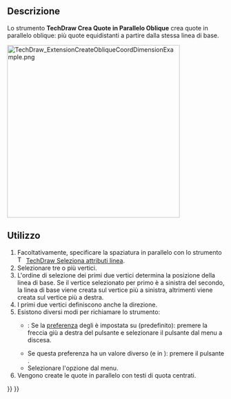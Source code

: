 <languages/>

{{Docnav/it
|[[TechDraw_ExtensionCreateVertCoordDimension/it|Quote in Parallelo Verticali]]
|[[TechDraw_ExtensionCreateHorizChamferDimension/it|Quota Smusso Orizzontale]]
|[[TechDraw_Workbench/it|TechDraw]]
|IconL=TechDraw_ExtensionCreateVertCoordDimension.svg
|IconR=TechDraw_ExtensionCreateHorizChamferDimension.svg
|IconC=Workbench_TechDraw.svg
}}

{{GuiCommand/it
|Name=TechDraw ExtensionCreateObliqueCoordDimension
|Name/it=TechDraw Quote in Parallelo Oblique
|MenuLocation=TechDraw → Estensioni: Quotatura → Crea Quote in Parallelo Oblique
|Workbenches=[[TechDraw_Workbench/it|TechDraw]]
|Shortcut=
|Version=0.20
|SeeAlso=[[TechDraw_ExtensionCreateHorizCoordDimension/it|TechDraw Crea Quote in Parallelo Orizzontali]], [[TechDraw_ExtensionCreateVertCoordDimension/it|TechDraw Crea Quote in Parallelo Verticali]]
}}

<span id="Description"></span>
==Descrizione==

Lo strumento '''TechDraw Crea Quote in Parallelo Oblique''' crea quote in parallelo oblique: più quote equidistanti a partire dalla stessa linea di base.

[[Image:TechDraw_ExtensionCreateObliqueCoordDimensionExample.png|400px]]
{{Caption|A destra le quote create}}

<span id="Usage"></span>
==Utilizzo==

# Facoltativamente, specificare la spaziatura in parallelo con lo strumento [[Image:TechDraw_ExtensionSelectLineAttributes.svg|16px]] [[TechDraw_ExtensionSelectLineAttributes/it|TechDraw Seleziona attributi linea]].
# Selezionare tre o più vertici.
# L'ordine di selezione dei primi due vertici determina la posizione della linea di base. Se il vertice selezionato per primo è a sinistra del secondo, la linea di base viene creata sul vertice più a sinistra, altrimenti viene creata sul vertice più a destra.
# I primi due vertici definiscono anche la direzione.
# Esistono diversi modi per richiamare lo strumento:
#* {{Version/it|1.0}}: Se la [[TechDraw_Preferences/it#Dimensions|preferenza]] degli {{MenuCommand|Strumenti di quotatura}} è impostata su {{Value|Strumento singolo}} (predefinito): premere la freccia giù a destra del pulsante {{Button|[[Image:TechDraw_Dimension.svg||x16px]][[Image:Toolbar_flyout_arrow.svg|x16px]]}} e selezionare il pulsante {{MenuCommand|[[Image:TechDraw_ExtensionCreateObliqueCoordDimension.svg|16px]] Crea Quote in Parallelo Oblique}} dal menu a discesa.
#* Se questa preferenza ha un valore diverso (e in {{VersionMinus/it|0.21}}): premere il pulsante {{Button|[[Image:TechDraw_ExtensionCreateObliqueCoordDimension.svg|16px]] [[TechDraw_ExtensionCreateObliqueCoordDimension/it|Crea Quote in Parallelo Oblique]]}}.
#* Selezionare l'opzione {{MenuCommand|TechDraw → Estensioni: Quotatura → [[Image:TechDraw_ExtensionCreateObliqueCoordDimension.svg|16px]] Crea Quote in Parallelo Oblique}} dal menu.
# Vengono create le quote in parallelo con testi di quota centrati.


{{Docnav/it
|[[TechDraw_ExtensionCreateVertCoordDimension/it|Quote in Parallelo Verticali]]
|[[TechDraw_ExtensionCreateHorizChamferDimension/it|Quota Smusso Orizzontale]]
|[[TechDraw_Workbench/it|TechDraw]]
|IconL=TechDraw_ExtensionCreateVertCoordDimension.svg
|IconR=TechDraw_ExtensionCreateHorizChamferDimension.svg
|IconC=Workbench_TechDraw.svg
}}

{{TechDraw_Tools_navi{{#translation:}}}}
{{Userdocnavi{{#translation:}}}}